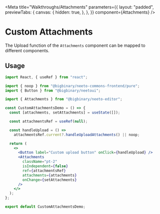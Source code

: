 
<Meta
  title="Walkthroughs/Attachments"
  parameters={{
    layout: "padded",
    previewTabs: {
      canvas: {
        hidden: true,
      },
    },
  }}
  component={Attachments}
/>

# Custom Attachments

The Upload function of the `Attachments` component can be mapped to different
components.

<Canvas>
  <Story name="With Custom Upload Button">
    <CustomAttachmentsDemo />
  </Story>
</Canvas>

## Usage

```jsx
import React, { useRef } from "react";

import { noop } from "@bigbinary/neeto-commons-frontend/pure";
import { Button } from "@bigbinary/neetoui";

import { Attachments } from "@bigbinary/neeto-editor";

const CustomAttachmentsDemo = () => {
  const [attachments, setAttachments] = useState([]);

  const attachmentsRef = useRef(null);

  const handleUpload = () =>
    attachmentsRef.current?.handleUploadAttachments() || noop;

  return (
    <>
      <Button label="Custom upload button" onClick={handleUpload} />
      <Attachments
        className="pt-2"
        isIndependent={false}
        ref={attachmentsRef}
        attachments={attachments}
        onChange={setAttachments}
      />
    </>
  );
};

export default CustomAttachmentsDemo;
```
